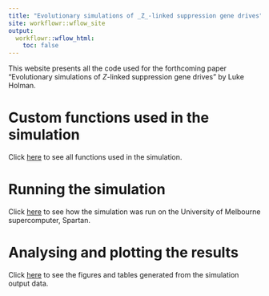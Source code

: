 ```yaml
---
title: "Evolutionary simulations of _Z_-linked suppression gene drives"
site: workflowr::wflow_site
output:
  workflowr::wflow_html:
    toc: false
---
```


This website presents all the code used for the forthcoming paper "Evolutionary simulations of _Z_-linked suppression gene drives" by Luke Holman.  


# Custom functions used in the simulation
Click [here](model_functions.html) to see all functions used in the simulation.

# Running the simulation
Click [here](run_model.html) to see how the simulation was run on the University of Melbourne supercomputer, Spartan.

# Analysing and plotting the results
Click [here](plot_model.html) to see the figures and tables generated from the simulation output data.
